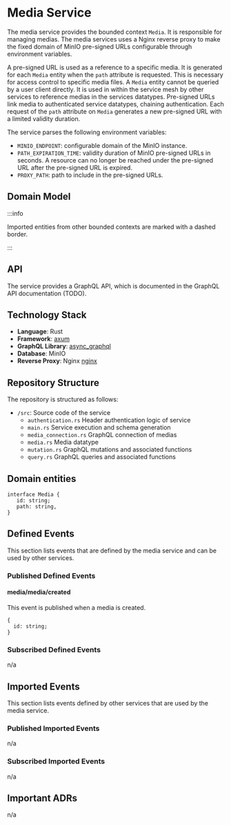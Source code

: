 
# Media Service

The media service provides the bounded context `Media`.
It is responsible for managing medias.
The media services uses a Nginx reverse proxy to make the fixed domain of MinIO pre-signed URLs configurable through environment variables.

A pre-signed URL is used as a reference to a specific media. It is generated for each `Media` entity when the `path` attribute is requested.
This is necessary for access control to specific media files. A `Media` entity cannot be queried by a user client directly.
It is used in within the service mesh by other services to reference medias in the services datatypes.
Pre-signed URLs link media to authenticated service datatypes, chaining authentication. Each request of the `path` attribute on `Media` generates a new pre-signed URL with a limited validity duration.

The service parses the following environment variables:

- `MINIO_ENDPOINT`: configurable domain of the MinIO instance.
- `PATH_EXPIRATION_TIME`: validity duration of MinIO pre-signed URLs in seconds. A resource can no longer be reached under the pre-signed URL after the pre-signed URL is expired.
- `PROXY_PATH`: path to include in the pre-signed URLs.

## Domain Model

<CustomImage path="/renderedDiagrams/mediaDomainModel" width="735" height="250" />

:::info

Imported entities from other bounded contexts are marked with a dashed border.

:::

## API

The service provides a GraphQL API, which is documented in the GraphQL API documentation (TODO).

## Technology Stack

- **Language**: Rust
- **Framework**: [axum](https://docs.rs/axum/latest/axum/)
- **GraphQL Library**: [async_graphql](https://docs.rs/async-graphql/latest/async_graphql/)
- **Database**: MinIO
- **Reverse Proxy**: Nginx [nginx](https://nginx.org/en/)

## Repository Structure

The repository is structured as follows:

<div className="repository-structure">

- `/src`: Source code of the service
  - `authentication.rs` Header authentication logic of service
  - `main.rs` Service execution and schema generation
  - `media_connection.rs` GraphQL connection of medias
  - `media.rs` Media datatype
  - `mutation.rs` GraphQL mutations and associated functions
  - `query.rs` GraphQL queries and associated functions

</div>

## Domain entities

```
interface Media {
   id: string;
   path: string,
}
```

## Defined Events

This section lists events that are defined by the media service and can be used by other services.

### Published Defined Events

#### media/media/created

This event is published when a media is created.

```tsx
{
  id: string;
}
```

### Subscribed Defined Events

n/a

## Imported Events

This section lists events defined by other services that are used by the media service.

### Published Imported Events

n/a

### Subscribed Imported Events

n/a

## Important ADRs

n/a
